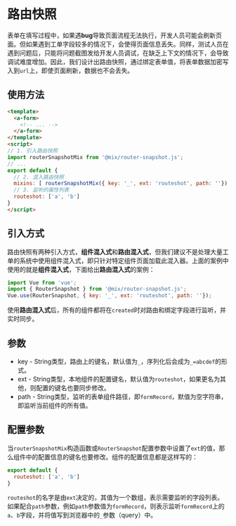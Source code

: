 
<Meta title="框架/混入器（Mixin）/路由快照" />

# 路由快照

表单在填写过程中，如果遇**bug**导致页面流程无法执行，开发人员可能会刷新页面。但如果遇到工单字段较多的情况下，会使得页面信息丢失。同样，测试人员在遇到问题后，只能将问题截图发给开发人员调试，在缺乏上下文的情况下，会导致调试难度增加。因此，我们设计出路由快照，通过绑定表单值，将表单数据加密写入到`url`上，即使页面刷新，数据也不会丢失。

## 使用方法

```html
<template>
  <a-form>
    <!-- ... -->
  </a-form>
</template>
<script>
// 1. 引入路由快照
import routerSnapshotMix from '@mix/router-snapshot.js';
// ...
export default {
  // 2. 混入路由快照
  mixins: [ routerSnapshotMix({ key: '_', ext: 'routeshot', path: ''}) ],
  // 3. 监听的属性列表
  routeshot: ['a', 'b']
}
</script>
```

## 引入方式

路由快照有两种引入方式，**组件混入式**和**路由混入式**，但我们建议不是处理大量工单的系统中使用组件混入式，即只针对特定组件页面加载此混入器。上面的案例中使用的就是**组件混入式**，下面给出**路由混入式**的案例：

```javascript
import Vue from 'vue';
import { RouterSnapshot } from '@mix/router-snapshot.js';
Vue.use(RouterSnapshot, { key: '_', ext: 'routeshot', path: ''});
```

使用**路由混入式**后，所有的组件都将在`created`时对路由和绑定字段进行监听，并实时同步。

## 参数

- key - String类型，路由上的键名，默认值为`_`，序列化后会成为`_=abcdef`的形式。
- ext - String类型，本地组件的配置键名，默认值为`routeshot`，如果更名为其他，则配置的键名也要同步修改。
- path - String类型，监听的表单组件路径，即`formRecord`，默值为空字符串，即监听当前组件的所有值。

## 配置参数

当`routerSnapshotMix`构造函数或`RouterSnapshot`配置参数中设置了`ext`的值，那么组件中的配置信息的键名也要修改。组件的配置信息都是这样写的：

```javascript
export default {
  routeshot: ['a', 'b']
}
```

`routeshot`的名字是由`ext`决定的，其值为一个数组，表示需要监听的字段列表。如果配合`path`参数，例如`path`参数值为`formRecord`，则表示监听`formRecord`上的`a`、`b`字段，并将值写到浏览器中的`_`参数（query）中。



